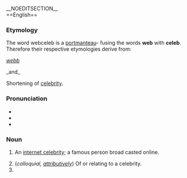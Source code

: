 __NOEDITSECTION__ {{TOCright}}
<br>
==English==

===Etymology===

The word webceleb is a [[w:portmanteau|portmanteau]]- fusing the words '''web''' with '''celeb'''. <br>
Therefore their respective etymologies derive from:

{{OE.}} ''[[webb]]''

_and_

Shortening of [[celebrity]].

===Pronunciation===
*{{IPA|/wɛb/}}
*{{audio|en-us-web.ogg|Audio (US)}}
*{{rhymes|ɛb}}

===Noun===
{{en-noun}}

# {{colloquial}} An [[w:internet celebrity | internet celebrity]]; a famous person broad casted online.
# (''colloquial, [[attributively]]'') Of or relating to a celebrity.
#